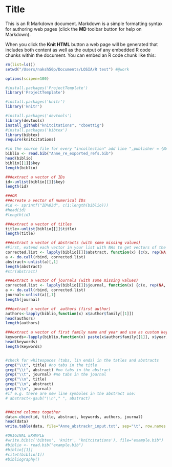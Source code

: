 Title
========================================================

This is an R Markdown document. Markdown is a simple formatting syntax for authoring web pages (click the **MD** toolbar button for help on Markdown).

When you click the **Knit HTML** button a web page will be generated that includes both content as well as the output of any embedded R code chunks within the document. You can embed an R code chunk like this:

```r
rm(list=ls())
setwd("/Users/naksh50p/Documents/LOSIA/R test") #@work

options(scipen=100)

#install.packages('ProjectTemplate')
library('ProjectTemplate')

#install.packages('knitr')
library('knitr')

#install.packages('devtools')
library(devtools)
install_github("knitcitations", "cboettig")
#install.packages('bibtex')
library(bibtex)
require(knitcitations)

#in the source file for every "incollection" add line ",publisher = {NA}", using text editor!
biblio <- read.bib("Anne_re_exported_refs.bib")
head(biblio)
biblio[[1]]$key
length(biblio)

###extract a vector of IDs
id<-unlist(biblio[[]]$key)
length(id)

###OR
###create a vector of numerical IDs
#id <- sprintf("ID%03d", c(1:length(biblio)))
#head(id)
#length(id) 

###extract a vector of titles
title<-unlist(biblio[[]]$title)
length(title)

###extract a vector of abstracts (with some missing values)
#First, extend each vector in your list with NAs to get vectors of the same length. Then create your matrix. For example:
corrected.list <- lapply(biblio[[]]$abstract, function(x) {c(x, rep(NA, 1 - length(x)))})
a <- do.call(rbind, corrected.list)
abstract<-unlist(a)[,1]
length(abstract)
#str(abstract)

###extract a vector of journals (with some missing values)
corrected.list <- lapply(biblio[[]]$journal, function(x) {c(x, rep(NA, 1 - length(x)))})
a <- do.call(rbind, corrected.list)
journal<-unlist(a)[,1]
length(journal)

###extract a vector of  authors (first author)
authors<-lapply(biblio,function(x) x$author$family[[1]])
head(authors)
length(authors)

###extract a vector of first family name and year and use as custom keywords for Abstrackr
keywords<-lapply(biblio,function(x) paste(x$author$family[[1]], x$year, sep = "_") )
head(keywords)
length(keywords)


#check for whitespaces (tabs, lin ends) in the tatles and abstracts
grep("\\t", title) #no tabs in the title
grep("\\t", abstract) #no tabs in the abstract
grep("\\t", journal) #no tabs in the journal
grep("\\n", title) 
grep("\\n", abstract) 
grep("\\n", journal)
#if e.g. there are new line symboles in the abstract use:
# abstract<-gsub("\\n"," ", abstract)


###bind columns together
data<-cbind(id, title, abstract, keywords, authors, journal)
head(data)
write.table(data, file="Anne_abstrackr_input.txt", sep="\t", row.names = FALSE, col.names = TRUE, quote = FALSE)

```

```r
#ORIGINAL EXAMPLE
#write.bib(c('bibtex', 'knitr', 'knitcitations'), file="example.bib")
#biblio <- read.bib("example.bib")
#biblio[[1]]
#citet(biblio[1])
#bibliography()

```


